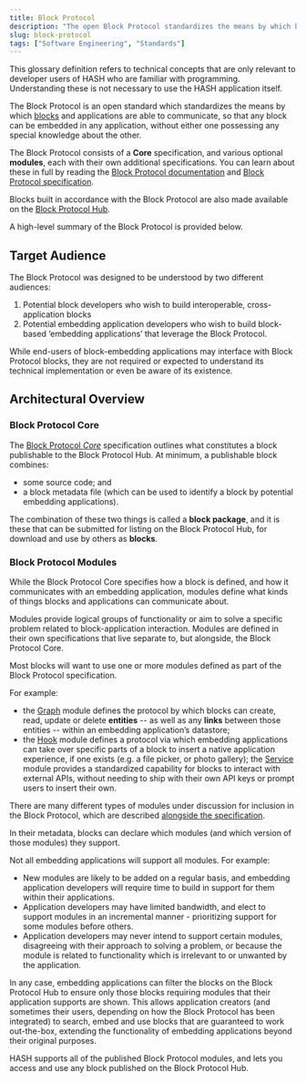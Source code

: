 ```yaml
---
title: Block Protocol
description: "The open Block Protocol standardizes the means by which blocks and the applications that embed them communicate."
slug: block-protocol
tags: ["Software Engineering", "Standards"]
---
```


<Callout style="information" type="coming-soon">
  This glossary definition refers to technical concepts that are only relevant
  to developer users of HASH who are familiar with programming. Understanding
  these is not necessary to use the HASH application itself.
</Callout>

The Block Protocol is an open standard which standardizes the means by which [blocks](/glossary/blocks) and applications are able to communicate, so that any block can be embedded in any application, without either one possessing any special knowledge about the other.

The Block Protocol consists of a **Core** specification, and various optional **modules**, each with their own additional specifications. You can learn about these in full by reading the [Block Protocol documentation](https://blockprotocol.org/docs) and [Block Protocol specification](https://blockprotocol.org/spec).

Blocks built in accordance with the Block Protocol are also made available on the [Block Protocol Hub](https://blockprotocol.org/hub).

A high-level summary of the Block Protocol is provided below.

## Target Audience

The Block Protocol was designed to be understood by two different audiences:

1. Potential block developers who wish to build interoperable, cross-application blocks
1. Potential embedding application developers who wish to build block-based ‘embedding applications’ that leverage the Block Protocol.

While end-users of block-embedding applications may interface with Block Protocol blocks, they are not required or expected to understand its technical implementation or even be aware of its existence.

## Architectural Overview

### Block Protocol Core

The [Block Protocol _Core_](https://blockprotocol.org/spec/core) specification outlines what constitutes a block publishable to the Block Protocol Hub. At minimum, a publishable block combines:

- some source code; and
- a block metadata file (which can be used to identify a block by potential embedding applications).

The combination of these two things is called a **block package**, and it is these that can be submitted for listing on the Block Protocol Hub, for download and use by others as **blocks**.

### Block Protocol Modules

While the Block Protocol Core specifies how a block is defined, and how it communicates with an embedding application, modules define what kinds of things blocks and applications can communicate about.

Modules provide logical groups of functionality or aim to solve a specific problem related to block-application interaction. Modules are defined in their own specifications that live separate to, but alongside, the Block Protocol Core.

Most blocks will want to use one or more modules defined as part of the Block Protocol specification.

For example:

- the [Graph](https://blockprotocol.org/spec/graph) module defines the protocol by which blocks can create, read, update or delete **entities** -- as well as any **links** between those entities -- within an embedding application’s datastore;
- the [Hook](https://blockprotocol.org/spec/hook) module defines a protocol via which embedding applications can take over specific parts of a block to insert a native application experience, if one exists (e.g. a file picker, or photo gallery);
the [Service](https://blockprotocol.org/spec/service) module provides a standardized capability for blocks to interact with external APIs, without needing to ship with their own API keys or prompt users to insert their own.

There are many different types of modules under discussion for inclusion in the Block Protocol, which are described [alongside the specification](https://blockprotocol.org/roadmap#new-modules).

In their metadata, blocks can declare which modules (and which version of those modules) they support.

Not all embedding applications will support all modules. For example:

- New modules are likely to be added on a regular basis, and embedding application developers will require time to build in support for them within their applications.
- Application developers may have limited bandwidth, and elect to support modules in an incremental manner - prioritizing support for some modules before others.
- Application developers may never intend to support certain modules, disagreeing with their approach to solving a problem, or because the module is related to functionality which is irrelevant to or unwanted by the application.

In any case, embedding applications can filter the blocks on the Block Protocol Hub to ensure only those blocks requiring modules that their application supports are shown. This allows application creators (and sometimes their users, depending on how the Block Protocol has been integrated) to search, embed and use blocks that are guaranteed to work out-the-box, extending the functionality of embedding applications beyond their original purposes.

HASH supports all of the published Block Protocol modules, and lets you access and use any block published on the Block Protocol Hub.
